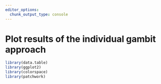 ```yaml
---
editor_options: 
  chunk_output_type: console
---
```


# Plot results of the individual gambit approach

```r
library(data.table)
library(ggplot2)
library(colorspace)
library(patchwork)
```